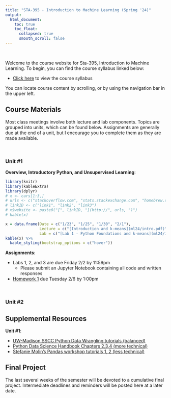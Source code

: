```yaml
---
title: "STA-395 - Introduction to Machine Learning (Spring '24)"
output:
  html_document:
    toc: true
    toc_float:
      collapsed: true
      smooth_scroll: false
---
```


$~$

Welcome to the course website for Sta-395, Introduction to Machine Learning. To begin, you can find the course syllabus linked below:

- [Click here](syllabusML24.html) to view the course syllabus

You can locate course content by scrolling, or by using the navigation bar in the upper left.

## Course Materials

Most class meetings involve both lecture and lab components.  Topics are grouped into units, which can be found below.  Assignments are generally due at the end of a unit, but I encourage you to complete them as they are made available.

$~$

### Unit #1 

**Overview, Introductory Python, and Unsupervised Learning**:

```r
library(knitr)
library(kableExtra)
library(dplyr)
# x <- cars[1:3,]
# urls <- c("stackoverflow.com", "stats.stackexchange.com", "homebrew.stackexchange.com")
# linkID <- c("link1", "link2", "link3")
# x$website <- paste0("[", linkID, "](http://", urls, ")")
# kable(x)

x = data.frame(Date = c("1/23", "1/25", "1/30", "2/1"), 
               Lecture = c("[Introduction and k-means](ml24/intro.pdf)", "[Hierarchical clustering and DBSCAN](ml24/clust.pdf)", " ", "Principal Component Analysis"),
               Lab = c("[Lab 1 - Python Foundations and k-means](ml24/intro_clustering.html)", "[Lab 2 - Clustering and Outlier Detection](ml24/more_clustering.html)", " ", "Lab 3 - Principal Component Analysis"))
kable(x) %>%
  kable_styling(bootstrap_options = c("hover"))
```

**Assignments**:

- Labs 1, 2, and 3 are due Friday 2/2 by 11:59pm
    - Please submit an Jupyter Notebook containing all code and written responses
- [Homework 1](ml24/hw1.pdf) due Tuesday 2/6 by 1:00pm

$~$

### Unit #2 

## Supplemental Resources

**Unit #1**:

- [UW-Madison SSCC Python Data Wrangling tutorials (balanced)](https://sscc.wisc.edu/sscc/pubs/dwp/Python_Fundamentals.html)
- [Python Data Science Handbook Chapters 2,3,4 (more technical)](https://jakevdp.github.io/PythonDataScienceHandbook/)
- [Stefanie Molin's Pandas workshop tutorials 1, 2 (less technical)](https://github.com/stefmolin/pandas-workshop)

## Final Project 

The last several weeks of the semester will be devoted to a cumulative final project.  Intermediate deadlines and reminders will be posted here at a later date.

